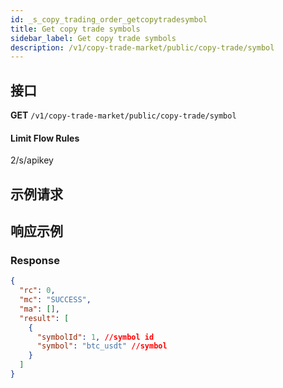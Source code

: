 ```yaml
---
id: _s_copy_trading_order_getcopytradesymbol
title: Get copy trade symbols
sidebar_label: Get copy trade symbols
description: /v1/copy-trade-market/public/copy-trade/symbol
---
```


## 接口

**GET** `/v1/copy-trade-market/public/copy-trade/symbol`

#### **Limit Flow Rules**

2/s/apikey

## 示例请求

## 响应示例

### Response

```json
{
  "rc": 0,
  "mc": "SUCCESS",
  "ma": [],
  "result": [
    {
      "symbolId": 1, //symbol id
      "symbol": "btc_usdt" //symbol
    }
  ]
}
```
